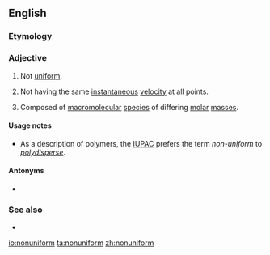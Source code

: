 {{also|non-uniform}}
==English==

===Etymology===
{{prefix|en|non|uniform}}

===Adjective===
{{en-adj|-}}

# Not [[uniform]].
# {{lb|en|of a flow}} Not having the same [[instantaneous]] [[velocity]] at all points.
# {{lb|en|of a polymer}} Composed of [[macromolecular]] [[species]] of differing [[molar]] [[mass]]es.

====Usage notes====
* As a description of polymers, the [[IUPAC]] prefers the term ''non-uniform'' to ''[[polydisperse]]''.

====Antonyms====
* {{l|en|uniform}}

===See also===
* {{l|en|dispersity}}

[[io:nonuniform]]
[[ta:nonuniform]]
[[zh:nonuniform]]